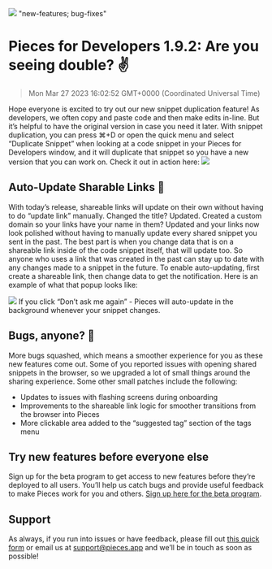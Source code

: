 ![](https://uploads-ssl.webflow.com/6143afec68f555387049efb3/63405a907f56de239726d799_PFD1_9_2_a0bbd919fd400d0ca511983e39100cb2_2000.jpeg)
"new-features; bug-fixes"
# Pieces for Developers 1.9.2: Are you seeing double? ✌️
> Mon Mar 27 2023 16:02:52 GMT+0000 (Coordinated Universal Time)

Hope everyone is excited to try out our new snippet duplication feature! As developers, we often copy and paste code and then make edits in-line. But it’s helpful to have the original version in case you need it later.
With snippet duplication, you can press ⌘+D or open the quick menu and select “Duplicate Snippet” when looking at a code snippet in your Pieces for Developers window, and it will duplicate that snippet so you have a new version that you can work on.
Check it out in action here: 
![](="https://uploads-ssl.webflow.com/6143afec68f555387049efb3/6345ad5b03255e892da27152_ezgif_com-gif-maker_3896c72d0613d4eb36929529b659d3ce.gif)

## Auto-Update Sharable Links 🔗
With today’s release, shareable links will update on their own without having to do “update link”  manually. Changed the title? Updated. Created a custom domain so your links have your name in them? Updated and your links now look polished without having to manually update every shared snippet you sent in the past.
The best part is when you change data that is on a shareable link inside of the code snippet itself, that will update too. So anyone who uses a link that was created in the past can stay up to date with any changes made to a snippet in the future.
To enable auto-updating, first create a shareable link, then change data to get the notification. Here is an example of what that popup looks like:

![](tps://uploads-ssl.webflow.com/6143afec68f555387049efb3/6345ad5b03255e9fb3a27151_updatesharablelink_bcfe6b373b97e7876128b453fd6fe4e3_800.png)
If you click “Don’t ask me again” - Pieces will auto-update in the background whenever your snippet changes.

## Bugs, anyone? 🐛
More bugs squashed, which means a smoother experience for you as these new features come out. 
Some of you reported issues with opening shared snippets in the browser, so we upgraded a lot of small things around the sharing experience. Some other small patches include the following:
- Updates to issues with flashing screens during onboarding
- Improvements to the shareable link logic for smoother transitions from the browser into Pieces
- More clickable area added to the “suggested tag” section of the tags menu

## Try new features before everyone else
Sign up for the beta program to get access to new features before they’re deployed to all users. You’ll help us catch bugs and provide useful feedback to make Pieces work for you and others.  <a href="https://getpieces.typeform.com/to/XGGlUqEI" target="_blank" rel="noopener noreferrer">Sign up here for the beta program</a>.

## Support
As always, if you run into issues or have feedback, please fill out <a href="https://getpieces.typeform.com/to/mCjBSIjF" target="_blank" rel="noopener noreferrer">this quick form</a> or email us at <a href="mailto:support@pieces.app" target="_blank" rel="noopener noreferrer">support@pieces.app</a> and we’ll be in touch as soon as possible!
